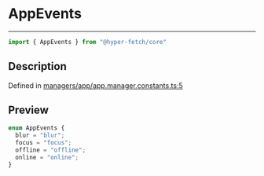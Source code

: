 

# AppEvents

<div class="api-docs__separator" data-reactroot="">

---

</div><div class="api-docs__import" data-reactroot="">

```ts
import { AppEvents } from "@hyper-fetch/core"
```

</div><div class="api-docs__section">

## Description

</div><div class="api-docs__description"><span class="api-docs__do-not-parse">



</span></div><p class="api-docs__definition">

Defined in [managers/app/app.manager.constants.ts:5](https://github.com/BetterTyped/hyper-fetch/blob/3f01c37e/packages/core/src/managers/app/app.manager.constants.ts#L5)

</p><div class="api-docs__section">

## Preview

</div><div class="api-docs__preview enum">

```ts
enum AppEvents {
  blur = "blur"; 
  focus = "focus"; 
  offline = "offline"; 
  online = "online"; 
}
```

</div>